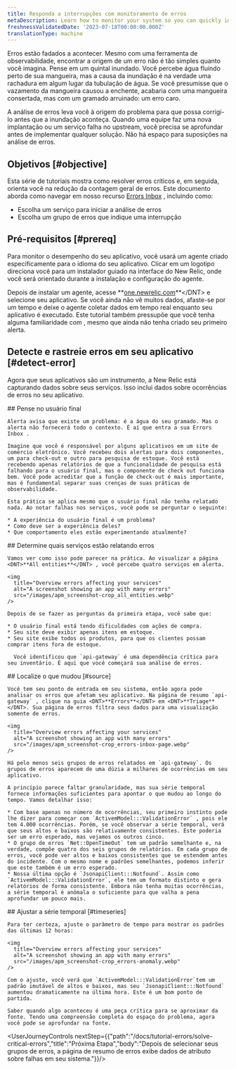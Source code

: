 ```yaml
---
title: Responda a interrupções com monitoramento de erros
metaDescription: Learn how to monitor your system so you can quickly identify and resolve many error occurrences fast.
freshnessValidatedDate: '2023-07-18T00:00:00.000Z'
translationType: machine
---
```


Erros estão fadados a acontecer. Mesmo com uma ferramenta de observabilidade, encontrar a origem de um erro não é tão simples quanto você imagina. Pense em um quintal inundado. Você percebe água fluindo perto de sua mangueira, mas a causa da inundação é na verdade uma rachadura em algum lugar da tubulação de água. Se você presumisse que o vazamento da mangueira causou a enchente, acabaria com uma mangueira consertada, mas com um gramado arruinado: um erro caro.

A análise de erros leva você à origem do problema para que possa corrigi-lo antes que a inundação aconteça. Quando uma equipe faz uma nova implantação ou um serviço falha no upstream, você precisa se aprofundar antes de implementar qualquer solução. Não há espaço para suposições na análise de erros.

## Objetivos [#objective]

Esta série de tutoriais mostra como resolver erros críticos e, em seguida, orienta você na redução da contagem geral de erros. Este documento aborda como navegar em nosso recurso [Errors Inbox](/docs/errors-inbox/getting-started) , incluindo como:

* Escolha um serviço para iniciar a análise de erros
* Escolha um grupo de erros que indique uma interrupção

## Pré-requisitos [#prereq]

Para monitor o desempenho do seu aplicativo, você usará um agente criado especificamente para o idioma do seu aplicativo. Clicar em um logotipo direciona você para um instalador guiado na interface do New Relic, onde você será orientado durante a instalação e configuração do agente.

<TechTileGrid>
  <TechTile
    name="Go agent"
    icon="logo-go"
    to="https://one.newrelic.com/nr1-core?state=985d4005-ba90-a8c7-1da1-2af34539b03b"
  />

  <TechTile
    name="Java agent"
    icon="logo-java"
    to="https://one.newrelic.com/nr1-core?state=80d18bcb-4919-1fcb-2b77-9406838eb916"
  />

  <TechTile
    name=".NET agent"
    icon="logo-dotnet"
    to="https://one.newrelic.com/nr1-core?state=30e93090-6dfa-6b70-8e75-472f54414355"
  />

  <TechTile
    name="Node.js agent"
    icon="logo-nodejs"
    to="https://one.newrelic.com/marketplace/install-data-source?state=be2e62fa-cc3b-c428-27c4-8d662c9e80a1"
  />

  <TechTile
    name="PHP agent"
    icon="logo-php"
    to="https://one.newrelic.com/nr1-core?state=aa633b41-72d4-009c-3abf-55dcf64894fe"
  />

  <TechTile
    name="Python agent"
    icon="logo-python"
    to="https://one.newrelic.com/nr1-core?state=20fda75b-58fb-a92a-f9e1-7b052035c6e8"
  />

  <TechTile
    name="Ruby agent"
    icon="logo-ruby"
    to="https://one.newrelic.com/nr1-core?state=d69143ab-605c-579b-25bf-cc6e5fee5b80"
  />
</TechTileGrid>

Depois de instalar um agente, acesse <DNT>**[one.newrelic.com](https://one.newrelic.com/nr1-core?filters=(domain%3D'APM'ANDtype%3D'APPLICATION'))**</DNT> e selecione seu aplicativo. Se você ainda não vê muitos dados, afaste-se por um tempo e deixe o agente coletar dados em tempo real enquanto seu aplicativo é executado. Este tutorial também pressupõe que você tenha alguma familiaridade com <InlinePopover type="alertsTutorial"/>, mesmo que ainda não tenha criado seu primeiro alerta.

## Detecte e rastreie erros em seu aplicativo [#detect-error]

Agora que seus aplicativos são um instrumento, a New Relic está capturando dados sobre seus serviços. Isso inclui dados sobre ocorrências de erros no seu aplicativo.

<Steps>
  <Step>
    ## Pense no usuário final

    Alerta avisa que existe um problema: é a água do seu gramado. Mas o alerta não fornecerá todo o contexto. É aí que entra a sua Errors Inbox .

    Imagine que você é responsável por alguns aplicativos em um site de comércio eletrônico. Você recebeu dois alertas para dois componentes, um para check-out e outro para pesquisa de estoque. Você está recebendo apenas relatórios de que a funcionalidade de pesquisa está falhando para o usuário final, mas o componente de check out funciona bem. Você pode acreditar que a função de check-out é mais importante, mas é fundamental separar suas crenças de suas práticas de observabilidade.

    Esta prática se aplica mesmo que o usuário final não tenha relatado nada. Ao notar falhas nos serviços, você pode se perguntar o seguinte:

    * A experiência do usuário final é um problema?
    * Como deve ser a experiência deles?
    * Que comportamento eles estão experimentando atualmente?
  </Step>

  <Step>
    ## Determine quais serviços estão relatando erros

    Vamos ver como isso pode parecer na prática. Ao visualizar a página <DNT>**All entities**</DNT> , você percebe quatro serviços em alerta.

    <img
      title="Overview errors affecting your services"
      alt="A screenshot showing an app with many errors"
      src="/images/apm_screenshot-crop_all_entities.webp"
    />

    Depois de se fazer as perguntas da primeira etapa, você sabe que:

    * O usuário final está tendo dificuldades com ações de compra.
    * Seu site deve exibir apenas itens em estoque.
    * Seu site exibe todos os produtos, para que os clientes possam comprar itens fora de estoque.

      Você identificou que `api-gateway` é uma dependência crítica para seu inventário. É aqui que você começará sua análise de erros.
  </Step>

  <Step>
    ## Localize o que mudou [#source]

    Você tem seu ponto de entrada em seu sistema, então agora pode analisar os erros que afetam seu aplicativo. Na página de resumo `api-gateway` , clique na guia <DNT>**Errors**</DNT> em <DNT>**Triage**</DNT>. Sua página de erros filtra seus dados para uma visualização somente de erros.

    <img
      title="Overview errors affecting your services"
      alt="A screenshot showing an app with many errors"
      src="/images/apm_screenshot-crop_errors-inbox-page.webp"
    />

    Há pelo menos seis grupos de erros relatados em `api-gateway`. Os grupos de erros aparecem de uma dúzia a milhares de ocorrências em seu aplicativo.

    A princípio parece faltar granularidade, mas sua série temporal fornece informações suficientes para apontar o que mudou ao longo do tempo. Vamos detalhar isso:

    * Com base apenas no número de ocorrências, seu primeiro instinto pode lhe dizer para começar com `ActivemModel:::ValidationError` , pois ele tem 4.000 ocorrências. Porém, se você observar a série temporal, verá que seus altos e baixos são relativamente consistentes. Este poderia ser um erro esperado, mas vejamos os outros cinco.
    * O grupo de erros `Net::OpenTimeOut` tem um padrão semelhante e, na verdade, compõe quatro dos seis grupos de relatórios. Em cada grupo de erros, você pode ver altos e baixos consistentes que se estendem antes do incidente. Com o mesmo nome e padrões semelhantes, podemos inferir que este também é um erro esperado.
    * Nossa última opção é `JsonapiClient:::Notfound`. Assim como `ActivemModel:::ValidationError`, ele tem um formato distinto e gera relatórios de forma consistente. Embora não tenha muitas ocorrências, a série temporal é anômala o suficiente para que valha a pena aprofundar um pouco mais.
  </Step>

  <Step>
    ## Ajustar a série temporal [#timeseries]

    Para ter certeza, ajuste o parâmetro de tempo para mostrar os padrões das últimas 12 horas:

    <img
      title="Overview errors affecting your services"
      alt="A screenshot showing an app with many errors"
      src="/images/apm_screenshot-crop_errors-anomaly.webp"
    />

    Com o ajuste, você verá que `ActivemModel:::ValidationError`tem um padrão imutável de altos e baixos, mas seu `JsonapiClient:::Notfound` aumentou dramaticamente na última hora. Este é um bom ponto de partida.

    Saber quando algo aconteceu é uma peça crítica para se aproximar da fonte. Tendo uma compreensão completa do espaço do problema, agora você pode se aprofundar na fonte.
  </Step>
</Steps>

<UserJourneyControls nextStep={{"path":"/docs/tutorial-errors/solve-critical-errors","title":"Próxima Etapa","body":"Depois de selecionar seus grupos de erros, a página de resumo de erros exibe dados de atributo sobre falhas em seu sistema."}}/>
